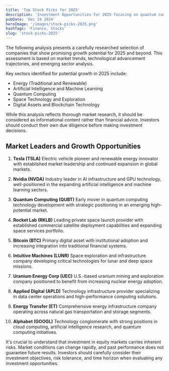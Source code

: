 ```yaml
---
title: 'Top Stock Picks for 2025'
description: 'Investment Opportunities for 2025 focusing on quantum computing, renewable energy, artificial intelligence, and emerging technologies.'
pubDate: 'Dec 24 2024'
heroImage: '/images/stock-picks-2025.png'
hashTags: 'Finance, Stocks'
slug: 'stock-picks-2025'
---
```


The following analysis presents a carefully researched selection of companies that show promising growth potential for 2025 and beyond. This assessment is based on market trends, technological advancement trajectories, and emerging sector analysis.

Key sectors identified for potential growth in 2025 include:

- Energy (Traditional and Renewable)
- Artificial Intelligence and Machine Learning
- Quantum Computing
- Space Technology and Exploration
- Digital Assets and Blockchain Technology

While this analysis reflects thorough market research, it should be considered as informational content rather than financial advice. Investors should conduct their own due diligence before making investment decisions.

## Market Leaders and Growth Opportunities

1. **Tesla (TSLA)**
   Electric vehicle pioneer and renewable energy innovator with established market leadership and continued expansion in global markets.

2. **Nvidia (NVDA)**
   Industry leader in AI infrastructure and GPU technology, well-positioned in the expanding artificial intelligence and machine learning sectors.

3. **Quantum Computing (QUBT)**
   Early mover in quantum computing technology development with strategic positioning in an emerging high-potential market.

4. **Rocket Lab (RKLB)**
   Leading private space launch provider with established commercial satellite deployment capabilities and expanding space services portfolio.

5. **Bitcoin (BTC)**
   Primary digital asset with institutional adoption and increasing integration into traditional financial systems.

6. **Intuitive Machines (LUNR)**
   Space exploration and infrastructure company developing critical technologies for lunar and deep space missions.

7. **Uranium Energy Corp (UEC)**
   U.S.-based uranium mining and exploration company positioned to benefit from increasing nuclear energy adoption.

8. **Applied Digital (APLD)**
   Technology infrastructure provider specializing in data center operations and high-performance computing solutions.

9. **Energy Transfer (ET)**
   Comprehensive energy infrastructure company operating across natural gas transportation and storage segments.

10. **Alphabet (GOOGL)**
    Technology conglomerate with strong positions in cloud computing, artificial intelligence research, and quantum computing initiatives.

It's crucial to understand that investment in equity markets carries inherent risks. Market conditions can change rapidly, and past performance does not guarantee future results. Investors should carefully consider their investment objectives, risk tolerance, and time horizon when evaluating any investment opportunities.

